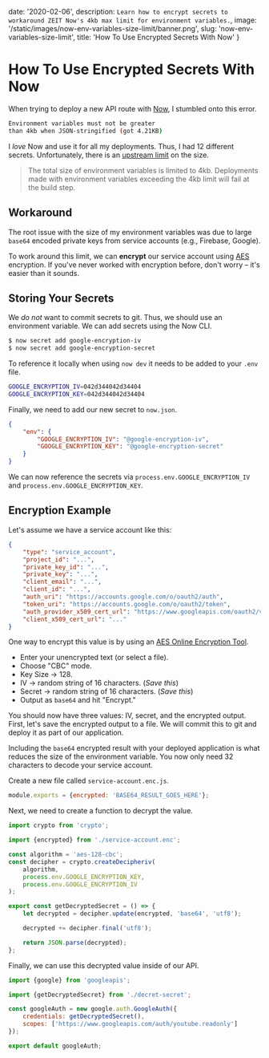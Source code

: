 
date: '2020-02-06',
description: `Learn how to encrypt secrets to workaround ZEIT Now's 4kb max limit for environment variables.`,
image: '/static/images/now-env-variables-size-limit/banner.png',
slug: 'now-env-variables-size-limit',
title: 'How To Use Encrypted Secrets With Now'
}


# How To Use Encrypted Secrets With Now

<DateAndViews date={meta.date} id={meta.slug} />

When trying to deploy a new API route with [Now](https://zeit.co), I stumbled onto this error.

```bash
Environment variables must not be greater
than 4kb when JSON-stringified (got 4.21KB)
```

I _love_ Now and use it for all my deployments. Thus, I had 12 different secrets. Unfortunately, there is an [upstream limit](https://zeit.co/docs/v2/platform/limits#environment-variables) on the size.

> The total size of environment variables is limited to 4kb. Deployments made with environment variables exceeding the 4kb limit will fail at the build step.

## Workaround

The root issue with the size of my environment variables was due to large `base64` encoded private keys from service accounts (e.g., Firebase, Google).

To work around this limit, we can **encrypt** our service account using [AES](https://en.wikipedia.org/wiki/Advanced_Encryption_Standard) encryption.
If you've never worked with encryption before, don't worry – it's easier than it sounds.

## Storing Your Secrets

We _do not_ want to commit secrets to git. Thus, we should use an environment variable.
We can add secrets using the Now CLI.

```bash
$ now secret add google-encryption-iv
$ now secret add google-encryption-secret
```

To reference it locally when using `now dev` it needs to be added to your `.env` file.

```bash
GOOGLE_ENCRYPTION_IV=042d344042d34404
GOOGLE_ENCRYPTION_KEY=042d344042d34404
```

Finally, we need to add our new secret to `now.json`.

```json
{
    "env": {
        "GOOGLE_ENCRYPTION_IV": "@google-encryption-iv",
        "GOOGLE_ENCRYPTION_KEY": "@google-encryption-secret"
    }
}
```

We can now reference the secrets via `process.env.GOOGLE_ENCRYPTION_IV` and `process.env.GOOGLE_ENCRYPTION_KEY`.

## Encryption Example

Let's assume we have a service account like this:

```json
{
    "type": "service_account",
    "project_id": "...",
    "private_key_id": "...",
    "private_key": "...",
    "client_email": "...",
    "client_id": "...",
    "auth_uri": "https://accounts.google.com/o/oauth2/auth",
    "token_uri": "https://accounts.google.com/o/oauth2/token",
    "auth_provider_x509_cert_url": "https://www.googleapis.com/oauth2/v1/certs",
    "client_x509_cert_url": "..."
}
```

One way to encrypt this value is by using an [AES Online Encryption Tool](https://www.devglan.com/online-tools/aes-encryption-decryption).

-   Enter your unencrypted text (or select a file).
-   Choose "CBC" mode.
-   Key Size -> 128.
-   IV -> random string of 16 characters. (_Save this_)
-   Secret -> random string of 16 characters. (_Save this_)
-   Output as `base64` and hit "Encrypt."

You should now have three values: IV, secret, and the encrypted output.
First, let's save the encrypted output to a file.
We will commit this to git and deploy it as part of our application.

Including the `base64` encrypted result with your deployed application is what reduces the size of the environment variable.
You now only need 32 characters to decode your service account.

Create a new file called `service-account.enc.js`.

```js
module.exports = {encrypted: 'BASE64_RESULT_GOES_HERE'};
```

Next, we need to create a function to decrypt the value.

```js
import crypto from 'crypto';

import {encrypted} from './service-account.enc';

const algorithm = 'aes-128-cbc';
const decipher = crypto.createDecipheriv(
    algorithm,
    process.env.GOOGLE_ENCRYPTION_KEY,
    process.env.GOOGLE_ENCRYPTION_IV
);

export const getDecryptedSecret = () => {
    let decrypted = decipher.update(encrypted, 'base64', 'utf8');

    decrypted += decipher.final('utf8');

    return JSON.parse(decrypted);
};
```

Finally, we can use this decrypted value inside of our API.

```js
import {google} from 'googleapis';

import {getDecryptedSecret} from './decret-secret';

const googleAuth = new google.auth.GoogleAuth({
    credentials: getDecryptedSecret(),
    scopes: ['https://www.googleapis.com/auth/youtube.readonly']
});

export default googleAuth;
```
